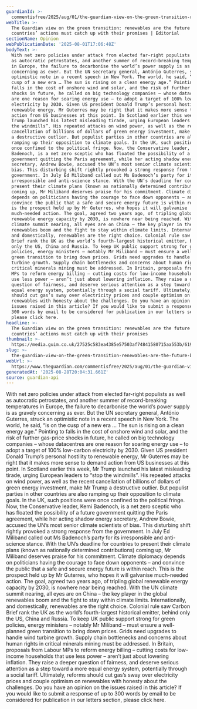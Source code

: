 ```yaml
---
guardianId: >-
  commentisfree/2025/aug/01/the-guardian-view-on-the-green-transition-renewables-are-the-future-but-countries-actions-must-catch-up-with-their-promises
webTitle: >-
  The Guardian view on the green transition: renewables are the future – but
  countries’ actions must catch up with their promises | Editorial
sectionName: Opinion
webPublicationDate: '2025-08-01T17:06:48Z'
bodyText: >-
  With net zero policies under attack from elected far-right populists as well
  as autocratic petrostates, and another summer of record-breaking temperatures
  in Europe, the failure to decarbonise the world’s power supply is as gravely
  concerning as ever. But the UN secretary general, António Guterres, struck an
  optimistic note in a recent speech in New York. The world, he said, “is on the
  cusp of a new era … The sun is rising on a clean energy age.” Pointing to
  falls in the cost of onshore wind and solar, and the risk of further gas-price
  shocks in future, he called on big technology companies – whose datacentres
  are one reason for soaring energy use – to adopt a target of 100% low-carbon
  electricity by 2030. Given US president Donald Trump’s personal hostility to
  renewable energy, Mr Guterres may be right that it makes more sense to demand
  action from US businesses at this point. In Scotland earlier this week, Mr
  Trump launched his latest misleading tirade, urging European leaders to “stop
  the windmills”. His repeated attacks on wind power, as well as the recent
  cancellation of billions of dollars of green energy investment, make Mr Trump
  a destructive outlier. But populist parties in other countries are also
  ramping up their opposition to climate goals. In the UK, such positions were
  once confined to the political fringe. Now, the Conservative leader, Kemi
  Badenoch, is a net zero sceptic who has floated the possibility of a future
  government quitting the Paris agreement, while her acting shadow energy
  secretary, Andrew Bowie, accused the UN’s most senior climate scientists of
  bias. This disturbing shift rightly provoked a strong response from the
  government. In July Ed Miliband called out Ms Badenoch’s party for its
  irresponsible and anti-science stance. With the UN’s deadline for countries to
  present their climate plans (known as nationally determined contributions)
  coming up, Mr Miliband deserves praise for his commitment. Climate diplomacy
  depends on politicians having the courage to face down opponents – and
  convince the public that a safe and secure energy future is within reach. This
  is the prospect held up by Mr Guterres, who hopes it will galvanise
  much-needed action. The goal, agreed two years ago, of tripling global
  renewable energy capacity by 2030, is nowhere near being reached. With the UN
  climate summit nearing, all eyes are on China – the key player in the global
  renewables boom and the fight to stay within climate limits. Internationally,
  and domestically, renewables are the right choice. Colonial rule saw Carbon
  Brief rank the UK as the world’s fourth-largest historical emitter, behind
  only the US, China and Russia. To keep UK public support strong for green
  policies, energy ministers – notably Mr Miliband – must ensure a well-planned
  green transition to bring down prices. Grids need upgrades to handle wind
  turbine growth. Supply chain bottlenecks and concerns about human rights in
  critical minerals mining must be addressed. In Britain, proposals from Labour
  MPs to reform energy billing – cutting costs for low-income households that
  use less power – aren’t just about lowering inflation. They raise a deeper
  question of fairness, and deserve serious attention as a step toward a more
  equal energy system, potentially through a social tariff. Ultimately, reforms
  should cut gas’s sway over electricity prices and couple optimism on
  renewables with honesty about the challenges. Do you have an opinion on the
  issues raised in this article? If you would like to submit a response of up to
  300 words by email to be considered for publication in our letters section,
  please click here.
headline: >-
  The Guardian view on the green transition: renewables are the future – but
  countries’ actions must catch up with their promises
thumbnail: >-
  https://media.guim.co.uk/27525c583ea4385e57503af74841580715aa553b/619_0_4640_3712/500.jpg
slug: >-
  the-guardian-view-on-the-green-transition-renewables-are-the-future-but-countries-actions-must-catch-up-with-their-promises-or-editorial
webUrl: >-
  https://www.theguardian.com/commentisfree/2025/aug/01/the-guardian-view-on-the-green-transition-renewables-are-the-future-but-countries-actions-must-catch-up-with-their-promises
generatedAt: '2025-08-28T20:04:31.661Z'
source: guardian-api
---
```

With net zero policies under attack from elected far-right populists as well as autocratic petrostates, and another summer of record-breaking temperatures in Europe, the failure to decarbonise the world’s power supply is as gravely concerning as ever. But the UN secretary general, António Guterres, struck an optimistic note in a recent speech in New York. The world, he said, “is on the cusp of a new era … The sun is rising on a clean energy age.” Pointing to falls in the cost of onshore wind and solar, and the risk of further gas-price shocks in future, he called on big technology companies – whose datacentres are one reason for soaring energy use – to adopt a target of 100% low-carbon electricity by 2030. Given US president Donald Trump’s personal hostility to renewable energy, Mr Guterres may be right that it makes more sense to demand action from US businesses at this point. In Scotland earlier this week, Mr Trump launched his latest misleading tirade, urging European leaders to “stop the windmills”. His repeated attacks on wind power, as well as the recent cancellation of billions of dollars of green energy investment, make Mr Trump a destructive outlier. But populist parties in other countries are also ramping up their opposition to climate goals. In the UK, such positions were once confined to the political fringe. Now, the Conservative leader, Kemi Badenoch, is a net zero sceptic who has floated the possibility of a future government quitting the Paris agreement, while her acting shadow energy secretary, Andrew Bowie, accused the UN’s most senior climate scientists of bias. This disturbing shift rightly provoked a strong response from the government. In July Ed Miliband called out Ms Badenoch’s party for its irresponsible and anti-science stance. With the UN’s deadline for countries to present their climate plans (known as nationally determined contributions) coming up, Mr Miliband deserves praise for his commitment. Climate diplomacy depends on politicians having the courage to face down opponents – and convince the public that a safe and secure energy future is within reach. This is the prospect held up by Mr Guterres, who hopes it will galvanise much-needed action. The goal, agreed two years ago, of tripling global renewable energy capacity by 2030, is nowhere near being reached. With the UN climate summit nearing, all eyes are on China – the key player in the global renewables boom and the fight to stay within climate limits. Internationally, and domestically, renewables are the right choice. Colonial rule saw Carbon Brief rank the UK as the world’s fourth-largest historical emitter, behind only the US, China and Russia. To keep UK public support strong for green policies, energy ministers – notably Mr Miliband – must ensure a well-planned green transition to bring down prices. Grids need upgrades to handle wind turbine growth. Supply chain bottlenecks and concerns about human rights in critical minerals mining must be addressed. In Britain, proposals from Labour MPs to reform energy billing – cutting costs for low-income households that use less power – aren’t just about lowering inflation. They raise a deeper question of fairness, and deserve serious attention as a step toward a more equal energy system, potentially through a social tariff. Ultimately, reforms should cut gas’s sway over electricity prices and couple optimism on renewables with honesty about the challenges. Do you have an opinion on the issues raised in this article? If you would like to submit a response of up to 300 words by email to be considered for publication in our letters section, please click here.
